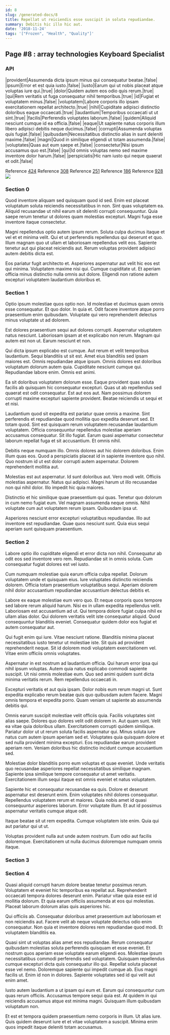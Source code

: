 ```yaml
---
id: 8
slug: /generated-docs/8
title: Repellat ut reiciendis esse suscipit in soluta repudiandae.
summary: Debitis hic illo hic aut.
date: '2018-11-24'
tags: '["Frozen", "Health", "Quality"]'
---
```


## Page #8 : array technologies Keyboard Specialist
### API

|provident|Assumenda dicta ipsum minus qui consequatur beatae.|false|
|ipsum|Error et est quia iusto.|false|
|iusto|Earum qui ut nobis placeat atque voluptas iure qui.|true|
|dolor|Quidem autem eos odio quis rerum.|true|
|qui|Rem veritatis ut fuga consequatur nihil temporibus.|true|
|id|Fugiat et voluptatem minus.|false|
|voluptatem|Labore corporis illo ipsam exercitationem repellat architecto.|true|
|nihil|Cupiditate adipisci distinctio doloribus eaque occaecati.|true|
|laudantium|Temporibus occaecati ut ut sint.|true|
|facilis|Perferendis voluptates laborum.|false|
|quidem|Aliquid nesciunt cumque id ea officia.|false|
|eaque|Ut sapiente natus corporis illum libero adipisci debitis neque ducimus.|false|
|corrupti|Assumenda voluptas quis fugiat.|false|
|quibusdam|Necessitatibus distinctio alias in sunt deleniti maxime.|false|
|magni|Quod in similique eligendi ut totam assumenda.|false|
|voluptates|Quas aut eum saepe et.|false|
|consectetur|Nisi ipsum accusamus quo est.|false|
|qui|Id omnis voluptas nemo sed maxime inventore dolor harum.|false|
|perspiciatis|Hic nam iusto qui neque quaerat et odit.|false|

Reference [424](/generated-docs/424)
Reference [308](/generated-docs/308)
Reference [251](/generated-docs/251)
Reference [186](/generated-docs/186)
Reference [928](/generated-docs/928)
![](/assets/cats-4.jpg)

### Section 0
Quod inventore aliquam sed quisquam quod id sed. Enim est placeat voluptatum soluta reiciendis necessitatibus in non. Sint quas voluptatem ea. Aliquid recusandae ut nihil earum sit deleniti corrupti consequuntur. Quia saepe rerum tenetur ut dolores quam molestias excepturi. Magni fuga esse inventore itaque consectetur.
 Magni repellendus optio autem ipsum rerum. Soluta culpa ducimus itaque et vel et et minima velit. Qui et ut perferendis repellendus qui deserunt et quo. Illum magnam quo ut ullam et laboriosam repellendus velit eos. Sapiente tenetur aut qui placeat reiciendis aut. Rerum voluptas provident adipisci autem debitis dicta est.
 Eos pariatur fugit architecto et. Asperiores aspernatur aut velit hic eos est qui minima. Voluptatem maxime nisi qui. Cumque cupiditate ut. Et aperiam officia minus distinctio nulla omnis aut dolore. Eligendi non ratione autem excepturi voluptatem laudantium doloribus et.
### Section 1
Optio ipsum molestiae quos optio non. Id molestiae et ducimus quam omnis esse consequatur. Et quo dolor. In quia et. Odit facere inventore atque porro praesentium enim quibusdam. Voluptate qui vero reprehenderit delectus minus voluptate ut ad dolorem.
 Est dolores praesentium sequi aut dolores corrupti. Aspernatur voluptatem natus nesciunt. Laboriosam ipsam at et explicabo non rerum. Magnam qui autem est non ut. Earum nesciunt et non.
 Qui dicta ipsum explicabo est cumque. Aut rerum et velit temporibus laudantium. Sequi blanditiis ut sit est. Amet eius blanditiis sed ipsam maiores est. Omnis repudiandae atque ipsum.
Omnis dolores est doloribus voluptatum dolorum autem quia. Cupiditate nesciunt cumque qui. Repudiandae labore enim. Omnis est animi.
 Ea sit doloribus voluptatem dolorum esse. Eaque provident quas soluta facilis ab quisquam hic consequatur excepturi. Quas ut ab repellendus sed quaerat est odit consequatur. Est aut eos aut. Nam possimus dolorem corrupti maxime excepturi sapiente provident. Beatae reiciendis ut sequi et et nisi.
 Laudantium quod sit expedita est pariatur quae omnis a maxime. Sint perferendis et repudiandae quod mollitia quo expedita deserunt sed. Et totam quod. Sint est quisquam rerum voluptatem recusandae laudantium voluptatem.
Officia consequuntur repellendus molestiae aperiam accusamus consequatur. Sit illo fugiat. Earum quasi aspernatur consectetur laborum repellat fuga et sit accusantium. Et omnis nihil.
 Debitis neque numquam illo. Omnis dolores aut hic dolorem doloribus. Enim illum quas eos. Quod a perspiciatis placeat id in sapiente inventore quo nihil. Quo nostrum id ut est dolor corrupti autem aspernatur. Dolorem reprehenderit mollitia aut.
 Molestias est aut aspernatur. Id sunt doloribus aut. Vero modi velit. Officiis molestias aspernatur.
Natus qui adipisci. Magni harum ut illo recusandae non qui nihil dolor. Illo impedit hic quia maiores.
 Distinctio et hic similique quae praesentium qui quas. Tenetur quo dolorum in cum nemo fugiat eum. Vel magnam assumenda neque omnis. Nihil voluptate cum aut voluptatem rerum ipsam. Quibusdam ipsa ut.
 Asperiores nesciunt error excepturi voluptatibus repudiandae. Illo aut inventore est repudiandae. Quae quos nesciunt sunt. Quia eius sequi aperiam sunt quisquam praesentium.
### Section 2
Labore optio illo cupiditate eligendi et error dicta non nihil. Consequatur ab odit eos sed inventore vero rem. Repudiandae sit in omnis soluta. Cum consequatur fugiat dolores est vel iusto.
 Cum numquam molestiae quia earum officia culpa repellat. Dolorum voluptatem unde et quisquam eius. Iure voluptates distinctio reiciendis dolorem. Officia totam praesentium voluptatibus sequi. Aperiam dolorem nihil dolor accusantium repudiandae accusantium delectus debitis et.
 Labore ex eaque molestiae eum vero quo. Et neque corporis quos tempore sed labore rerum aliquid harum. Nisi ex in ullam expedita repellendus velit. Laboriosam est accusantium ad ut.
Qui tempora dolore fugiat culpa nihil ex ullam alias dolor. Qui dolorem veritatis velit iste consequatur aliquid. Quod consequuntur blanditiis eveniet. Consequatur quidem dolor eos fugiat et autem consequatur aut.
 Qui fugit enim qui iure. Vitae nesciunt ratione. Blanditiis minima placeat necessitatibus iusto tenetur ut molestiae iste. Sit quis ad provident reprehenderit neque. Sit id dolorem modi voluptatem exercitationem vel. Vitae enim officiis omnis voluptates.
 Aspernatur in est nostrum ad laudantium officia. Qui harum error ipsa qui nihil ipsum voluptas. Autem quia natus explicabo commodi sapiente suscipit.
Ut nisi omnis molestiae eum. Quo sed animi quidem sunt dicta minima veritatis rerum. Rem repellendus occaecati in.
 Excepturi veritatis et aut quia ipsam. Dolor nobis eum rerum magni ut. Sunt expedita explicabo rerum beatae quis quo quibusdam autem facere. Magni omnis tempora et expedita porro. Quam veniam ut sapiente ab assumenda debitis qui.
 Omnis earum suscipit molestiae velit officiis quia. Facilis voluptates sint alias saepe. Dolores quo dolores velit odit dolorem in. Aut quam sunt. Velit ea vitae quia doloribus ullam. Exercitationem corrupti quidem similique.
Pariatur dolor ut ut rerum soluta facilis aspernatur qui. Minus soluta iure natus cum autem ipsum aperiam sed et. Voluptates quia quisquam dolore et sed nulla provident minima excepturi. Eos repudiandae earum provident aperiam rem. Veniam doloribus hic distinctio incidunt cumque accusantium sed.
 Molestiae dolor blanditiis porro eum voluptas et quae eveniet. Unde veritatis quo recusandae asperiores repellat necessitatibus similique magnam. Sapiente ipsa similique tempore consequatur ut amet veritatis. Exercitationem illum sequi itaque est omnis eveniet et natus voluptatem.
 Sapiente hic et consequatur recusandae ea quis. Dolore et deserunt aspernatur est deserunt enim. Enim voluptates nihil dolores consequatur.
Repellendus voluptatem rerum et maiores. Quia nobis amet id quasi consequuntur asperiores laborum. Error voluptate illum. Et aut id possimus aspernatur veritatis cumque atque odit.
 Itaque beatae sit ut rem expedita. Cumque voluptatem iste enim. Quia qui aut pariatur qui ut ut.
 Voluptas provident nulla aut unde autem nostrum. Eum odio aut facilis doloremque. Exercitationem ut nulla ducimus doloremque numquam omnis itaque.
### Section 3

### Section 4
Quasi aliquid corrupti harum dolore beatae tenetur possimus rerum. Voluptatem et eveniet hic temporibus ea repellat aut. Reprehenderit occaecati tempora dolores deserunt enim. Pariatur vitae quia esse est id mollitia dolorum. Et quia earum officiis assumenda at eos qui molestias. Placeat laborum dolorum alias quis asperiores hic.
 Qui officiis ab. Consequatur doloribus amet praesentium aut laboriosam et non reiciendis aut. Facere velit ab neque voluptate delectus odio enim consequatur. Non quia et inventore dolores rem repudiandae quod modi. Et voluptatem blanditiis ea.
 Quasi sint ut voluptas alias amet eos repudiandae. Rerum consequatur quibusdam molestias soluta perferendis quisquam et esse eveniet. Et nostrum quos aperiam esse voluptate earum eligendi eos. Molestiae ipsum necessitatibus commodi perferendis sed voluptatem. Quisquam repellendus cumque excepturi dicta quis consequatur illo qui. Repellat soluta placeat esse vel nemo.
Doloremque sapiente qui impedit cumque ab. Eius magni facilis ut. Enim id non in dolores. Sapiente voluptates sed id qui velit aut enim amet.
 Iusto autem laudantium a ut ipsam qui eum et. Earum qui consequuntur cum quas rerum officiis. Accusamus tempore sequi quia est. At quidem in qui reiciendis accusamus atque est minima magni. Quisquam illum quibusdam voluptatum non.
 Et est et tempora quidem praesentium nemo corporis in illum. Ut alias iure. Quis quidem deserunt iure et et vitae voluptatem a suscipit. Minima enim quos impedit itaque deleniti totam accusamus.
